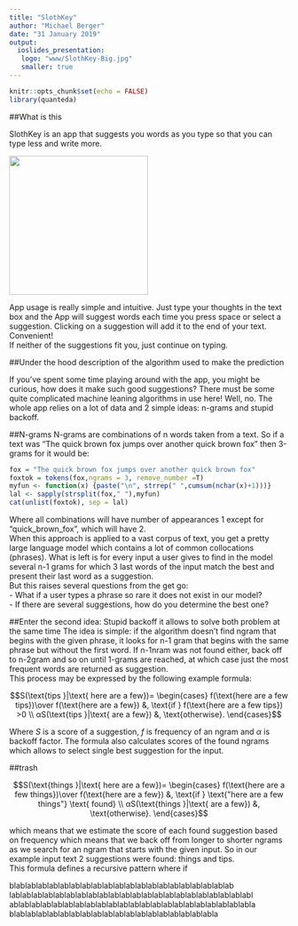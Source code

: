 ```yaml
---
title: "SlothKey"
author: "Michael Berger"
date: "31 January 2019"
output:
  ioslides_presentation: 
   logo: "www/SlothKey-Big.jpg"
   smaller: true
---
```


```r
knitr::opts_chunk$set(echo = FALSE)
library(quanteda)
```


##What is this

SlothKey is an app that suggests you words as you type so that you can type less and write more.  
<div class="columns-2">
  ![](www/SlothKey_Screenshot.png){width=250px}
  <br>
  
  App usage is really simple and intuitive. Just type your thoughts in the text box and the App will suggest words each time you press space or select a suggestion. Clicking on a suggestion will add it to the end of your text. Convenient!  
If neither of the suggestions fit you, just continue on typing.
</div>

##Under the hood
description of the algorithm used to make the prediction

If you've spent some time playing around with the app, you might be curious, how does it make such good suggestions?
There must be some quite complicated machine leaning algorithms in use here! 
Well, no. The whole app relies on a lot of data and 2 simple ideas: n-grams and stupid backoff.

##N-grams
N-grams are combinations of n words taken from a text.
So if a text was "The quick brown fox jumps over another quick brown fox" then 3-grams for it would be:  
```r
fox = "The quick brown fox jumps over another quick brown fox"
foxtok = tokens(fox,ngrams = 3, remove_number =T)
myfun <- function(x) {paste("\n", strrep(" ",cumsum(nchar(x)+1)))}
lal <- sapply(strsplit(fox," "),myfun)
cat(unlist(foxtok), sep = lal)
```
Where all combinations will have number of appearances 1 except for "quick_brown_fox", which will have 2.  
When this approach is applied to a vast corpus of text, you get a pretty large language model which contains a lot of common collocations (phrases). What is left is for every input a user gives to find in the model several n-1 grams for which 3 last words of the input match the best and present their last word as a suggestion.  
But this raises several questions from the get go:  
  - What if a user types a phrase so rare it does not exist in our model?  
  - If there are several suggestions, how do you determine the best one?  
  
##Enter the second idea: Stupid backoff
it allows to solve both problem at the same time
The idea is simple: if the algorithm doesn't find ngram that begins with the given phrase, it looks for n-1 gram that begins with the same phrase but without the first word. If n-1nram was not found either, back off to n-2gram and so on until 1-grams are reached, at which case just the most frequent words are returned as suggestion.  
This process may be expressed by the following example formula:

$$S(\text{tips }|\text{ here are a few})= \begin{cases}
  f(\text{here are a few tips})\over f(\text{here are a few}) &, \text{if } f(\text{here are a few tips}) >0 \\
  αS(\text{tips }|\text{ are a few}) &, \text{otherwise}.
\end{cases}$$

Where $S$ is a score of a suggestion, $f$ is frequency of an ngram and $α$ is backoff factor.
The formula also calculates scores of the found ngrams which allows to select single best suggestion for the input.



##trash

$$S(\text{things }|\text{ here are a few})= \begin{cases}
  f(\text{here are a few things})\over f(\text{here are a few}) &, \text{if } \text{"here are a few things"} \text{ found} \\
  αS(\text{things }|\text{ are a few}) &, \text{otherwise}.
\end{cases}$$




which means that we estimate the score of each found suggestion based on frequency
which means that we back off from longer to shorter ngrams as we search for an ngram that starts with the given input.
So in our example input text 2 suggestions were found: things and tips.  
This formula defines a recursive pattern where if 

blablablablablablablablablablablablablablablablablablablablab
lablablablablablablablablablablablablablablablablablablablablablabl
ablablablablablablablablablablablablablablablablablablablablablabla
blablablablablablablablablablablablablablablablablablabla









